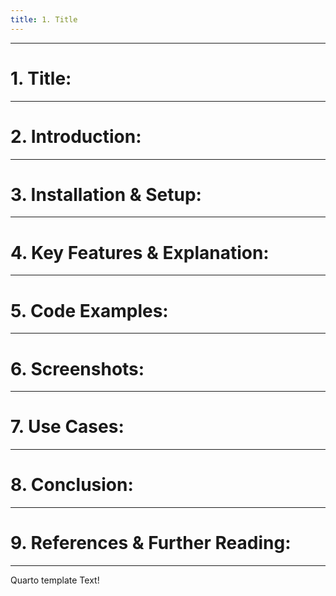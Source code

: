 ```yaml
---
title: 1. Title
---
```

---


# 1. Title:


---

# 2. Introduction:

---

# 3. Installation & Setup:

---

# 4. Key Features & Explanation:

---

# 5. Code Examples:

---

# 6. Screenshots:

---

# 7. Use Cases:

---

# 8. Conclusion:

---

# 9. References & Further Reading:

---
Quarto template Text!
